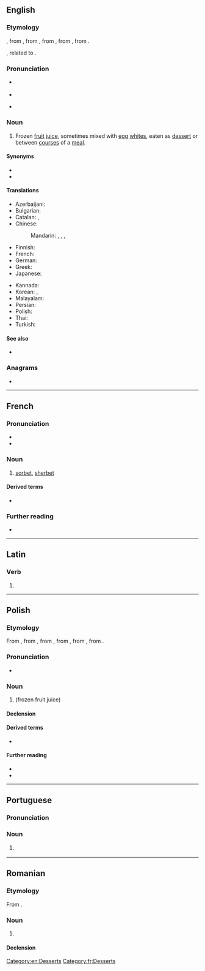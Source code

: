 {{also|Sorbet|sörbet}}
==English==

===Etymology===
{{bor|en|fr|sorbet}}, from {{der|en|frm|}}, from {{der|en|roa-oit|sorbetto}}, from {{der|en|ota|شربت|tr=şerbet}}, from {{der|en|fa|شربت|tr=šarbat}}, from {{der|en|ar|شَرْبَة||drink}}.

{{doublet|en|sherbet|sharbat}}, related to {{m|en|syrup}}.

===Pronunciation===
* {{a|Canada|GenAm}} {{IPA|en|/sɔɹˈbeɪ/}}
* {{audio|en|LL-Q1860 (eng)-Vealhurl-sorbet.wav|Audio (Southern England)}}
* {{a|RP}} {{IPA|en|/ˈsɔːbeɪ/}}

===Noun===
{{en-noun|~}}

# Frozen [[fruit]] [[juice]], sometimes mixed with [[egg]] [[whites]], eaten as [[dessert]] or between [[courses]] of a [[meal]].
#:{{ux|en|After dinner we had an orange '''sorbet''' that was very refreshing.}}

====Synonyms====
* {{l|en|ice}}
* {{l|en|Italian ice}}

====Translations====
{{trans-top|frozen fruit juice}}
* Azerbaijani: {{t+|az|şərbət}}
* Bulgarian: {{t|bg|шербет|m}}
* Catalan: {{t+|ca|sorbet|m}}, {{t+|ca|xarrup|m}}
* Chinese:
*: Mandarin: {{t+|cmn|雪葩|tr=xuěpā}}, {{t+|cmn|雪芭|tr=xuěbā}}, {{t|cmn|雪寶}}, {{t|cmn|雪宝|tr=xuěbǎo}}
* Finnish: {{t+|fi|sorbetti}}
* French: {{t+|fr|sorbet|m}}
* German: {{t+|de|Sorbet|n}}
* Greek: {{t+|el|σορμπέ|n}}
* Japanese: {{t+|ja|シャーベット|tr=shābetto}}
{{trans-mid}}
* Kannada: {{t|kn|ಸಾರ್ಬೆ}}
* Korean: {{t+|ko|셔벗}}, {{t|ko|소르베}}
* Malayalam: {{t|ml|സോർബെറ്റ്}}
* Persian: {{t+|fa|سربی}}
* Polish: {{t+|pl|sorbet|m}}
* Thai: {{t|th|ซอร์เบ}}
* Turkish: {{t+|tr|sorbet}}
{{trans-bottom}}

====See also====
* {{l|fi|sherbet}}

===Anagrams===
* {{anagrams|en|a=beorst|Boster|Stober|Tobers|besort|borest|strobe|tobers}}

[[Category:en:Desserts]]

----

==French==

===Pronunciation===
* {{fr-IPA}}
* {{audio|fr|LL-Q150 (fra)-Mecanautes-sorbet.wav|Audio}}

===Noun===
{{fr-noun|m}}

# [[sorbet#English|sorbet]], [[sherbet]]

====Derived terms====
* {{l|fr|sorbetière}}

===Further reading===
* {{R:TLFi}}

[[Category:fr:Desserts]]

----

==Latin==

===Verb===
{{la-verb-form|sorbet}}

# {{inflection of|la|sorbeō||3|s|pres|actv|indc}}

----

==Polish==
{{wp|lang=pl}}

===Etymology===
From {{bor|pl|fr|sorbet}}, from {{der|pl|frm|-}}, from {{der|pl|roa-oit|sorbetto}}, from {{der|pl|ota|شربت|tr=şerbet}}, from {{der|pl|fa|شربت|tr=šarbat}}, from {{der|pl|ar|شَرْبَة}}.

===Pronunciation===
* {{pl-IPA-auto}}

===Noun===
{{pl-noun|m-in}}

# {{l|en|[[sorbet]], [[sherbet]]}} (frozen fruit juice)

====Declension====
{{pl-decl-noun-m-in}}

====Derived terms====
* {{q|adjective}} {{l|pl|sorbetowy}}

====Further reading====
* {{R:pl:WSJP}}
* {{R:PWN}}

{{c|pl|Desserts}}

----

==Portuguese==

===Pronunciation===
{{pt-IPA|br=sorbê}}

===Noun===
{{pt-noun|m|-}}

# {{l|en|sorbet}} {{gloss|frozen fruit juice}}

{{topics|pt|Desserts}}

----

==Romanian==

===Etymology===
From {{bor|ro|fr|sorbet}}.

===Noun===
{{ro-noun|n|sorbete}}

# {{l|en|sorbet}}

====Declension====
{{ro-noun-n}}